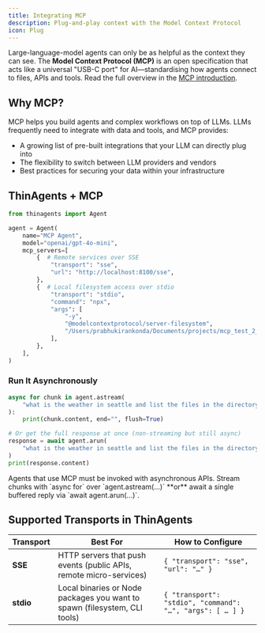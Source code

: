 ```yaml
---
title: Integrating MCP
description: Plug-and-play context with the Model Context Protocol
icon: Plug
---
```


Large-language-model agents can only be as helpful as the context they can see. The **Model Context Protocol (MCP)** is an open specification that acts like a universal "USB-C port" for AI—standardising how agents connect to files, APIs and tools. Read the full overview in the [MCP introduction](https://modelcontextprotocol.io/introduction).

## Why MCP?

MCP helps you build agents and complex workflows on top of LLMs. LLMs frequently need to integrate with data and tools, and MCP provides:

- A growing list of pre-built integrations that your LLM can directly plug into
- The flexibility to switch between LLM providers and vendors
- Best practices for securing your data within your infrastructure

## ThinAgents + MCP

```py
from thinagents import Agent

agent = Agent(
    name="MCP Agent",
    model="openai/gpt-4o-mini",
    mcp_servers=[
        {  # Remote services over SSE
            "transport": "sse",
            "url": "http://localhost:8100/sse",
        },
        {  # Local filesystem access over stdio
            "transport": "stdio",
            "command": "npx",
            "args": [
                "-y",
                "@modelcontextprotocol/server-filesystem",
                "/Users/prabhukirankonda/Documents/projects/mcp_test_2_weather",
            ],
        },
    ],
)
```

### Run It Asynchronously

```py
async for chunk in agent.astream(
    "what is the weather in seattle and list the files in the directory that you have access to",
):
    print(chunk.content, end="", flush=True)

# Or get the full response at once (non-streaming but still async)
response = await agent.arun(
    "what is the weather in seattle and list the files in the directory that you have access to",
)
print(response.content)
```

<Callout title="Async by Design">
Agents that use MCP must be invoked with asynchronous APIs. Stream chunks with `async for` over `agent.astream(...)` **or** await a single buffered reply via `await agent.arun(...)`.
</Callout>

## Supported Transports in ThinAgents

| Transport | Best For | How to Configure |
|-----------|----------|------------------|
| **SSE**   | HTTP servers that push events (public APIs, remote micro-services) | `{ "transport": "sse", "url": "…" }` |
| **stdio** | Local binaries or Node packages you want to spawn (filesystem, CLI tools) | `{ "transport": "stdio", "command": "…", "args": [ … ] }` |